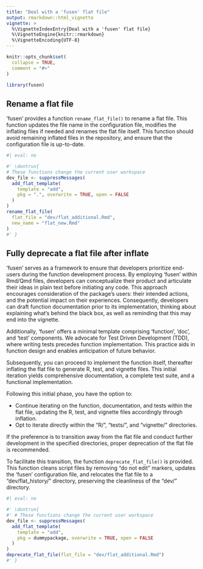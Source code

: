 ```yaml
---
title: "Deal with a 'fusen' flat file"
output: rmarkdown::html_vignette
vignette: >
  %\VignetteIndexEntry{Deal with a 'fusen' flat file}
  %\VignetteEngine{knitr::rmarkdown}
  %\VignetteEncoding{UTF-8}
---
```


```r
knitr::opts_chunk$set(
  collapse = TRUE,
  comment = "#>"
)
```

```r
library(fusen)
```

<!-- WARNING - This vignette is generated by {fusen} from dev/flat_deal_with_flat_files.Rmd: do not edit by hand -->




## Rename a flat file

'fusen' provides a function `rename_flat_file()` to rename a flat file. This function updates the file name in the configuration file, modifies the inflating files if needed and renames the flat file itself. 
This function should avoid remaining inflated files in the repository, and ensure that the configuration file is up-to-date.

```r
#| eval: no

#' \dontrun{
# These functions change the current user workspace
dev_file <- suppressMessages(
  add_flat_template(
    template = "add",
    pkg = ".", overwrite = TRUE, open = FALSE
  )
)
rename_flat_file(
  flat_file = "dev/flat_additional.Rmd",
  new_name = "flat_new.Rmd"
)
#' }
```



## Fully deprecate a flat file after inflate

'fusen' serves as a framework to ensure that developers prioritize end-users during the function development process. By employing 'fusen' within Rmd/Qmd files, developers can conceptualize their product and articulate their ideas in plain text before initiating any code. This approach encourages consideration of the package's users: their intended actions, and the potential impact on their experiences. Consequently, developers can draft function documentation prior to its implementation, thinking about explaining what's behind the black box, as well as reminding that this may end into the vignette.

Additionally, 'fusen' offers a minimal template comprising 'function', 'doc', and 'test' components. We advocate for Test Driven Development (TDD), where writing tests precedes function implementation. This practice aids in function design and enables anticipation of future behavior.

Subsequently, you can proceed to implement the function itself, thereafter inflating the flat file to generate R, test, and vignette files. This initial iteration yields comprehensive documentation, a complete test suite, and a functional implementation.

Following this initial phase, you have the option to:

- Continue iterating on the function, documentation, and tests within the flat file, updating the R, test, and vignette files accordingly through inflation.
- Opt to iterate directly within the "R/", "tests/", and "vignette/" directories.

If the preference is to transition away from the flat file and conduct further development in the specified directories, proper deprecation of the flat file is recommended.

To facilitate this transition, the function `deprecate_flat_file()` is provided. This function cleans script files by removing "do not edit" markers, updates the 'fusen' configuration file, and relocates the flat file to a "dev/flat_history/" directory, preserving the cleanliness of the "dev/" directory.

```r
#| eval: no

#' \dontrun{
#' # These functions change the current user workspace
dev_file <- suppressMessages(
  add_flat_template(
    template = "add",
    pkg = dummypackage, overwrite = TRUE, open = FALSE
  )
)
deprecate_flat_file(flat_file = "dev/flat_additional.Rmd")
#' }
```




